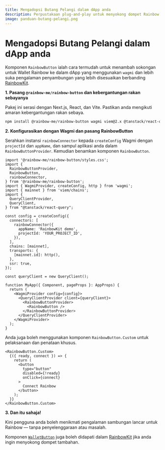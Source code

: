 ```yaml
---
title: Mengadopsi Butang Pelangi dalam dApp anda
description: Perpustakaan plug-and-play untuk menyokong dompet Rainbow dalam dApp anda
image: panduan-butang-pelangi.png
---
```


# Mengadopsi Butang Pelangi dalam dApp anda

Komponen `RainbowButton` ialah cara termudah untuk menambah sokongan untuk Wallet Rainbow ke dalam dApp yang menggunakan `wagmi` dan lebih suka pengalaman penyambungan yang lebih disesuaikan berbanding [RainbowKit](https://www.rainbowkit.com/docs/installation).

**1. Pasang `@rainbow-me/rainbow-button` dan kebergantungan rakan sebayanya**

Pakej ini serasi dengan Next.js, React, dan Vite. Pastikan anda mengikuti amaran kebergantungan rakan sebaya.

```bash
npm install @rainbow-me/rainbow-button wagmi viem@2.x @tanstack/react-query
```

**2. Konfigurasikan dengan Wagmi dan pasang RainbowButton**

Serahkan instansi `rainbowConnector` kepada `createConfig` Wagmi dengan `projectId` dan `appName`, dan sampul aplikasi anda dalam `RainbowButtonProvider`. Kemudian benamkan komponen `RainbowButton`.

```tsx
import '@rainbow-me/rainbow-button/styles.css';
import {
  RainbowButtonProvider,
  RainbowButton,
  rainbowConnector,
} from '@rainbow-me/rainbow-button';
import { WagmiProvider, createConfig, http } from 'wagmi';
import { mainnet } from 'viem/chains';
import {
  QueryClientProvider,
  QueryClient,
} from "@tanstack/react-query";

const config = createConfig({
  connectors: [
    rainbowConnector({
      appName: 'RainbowKit demo',
      projectId: 'YOUR_PROJECT_ID',
    }),
  ],
  chains: [mainnet],
  transports: {
    [mainnet.id]: http(),
  },
  ssr: true,
});

const queryClient = new QueryClient();

function MyApp({ Component, pageProps }: AppProps) {
  return (
    <WagmiProvider config={config}>
      <QueryClientProvider client={queryClient}>
        <RainbowButtonProvider>
          <RainbowButton />
        </RainbowButtonProvider>
      </QueryClientProvider>
    </WagmiProvider>
  );
}
```

Anda juga boleh menggunakan komponen `RainbowButton.Custom` untuk pelaksanaan dan penataan khusus.

```tsx
<RainbowButton.Custom>
  {({ ready, connect }) => {
    return (
      <button
        type="button"
        disabled={!ready}
        onClick={connect}
      >
        Connect Rainbow
      </button>
    );
  }}
</RainbowButton.Custom>
```

**3. Dan itu sahaja!**

Kini pengguna anda boleh menikmati pengalaman sambungan lancar untuk Rainbow — tanpa penyelenggaraan atau masalah.

Komponen [`WalletButton`](https://www.rainbowkit.com/docs/wallet-button) juga boleh didapati dalam [RainbowKit](https://www.rainbowkit.com/docs/installation) jika anda ingin menyokong dompet tambahan.

